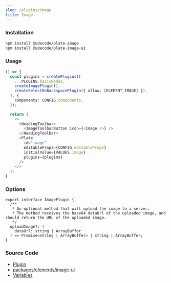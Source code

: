 ```yaml
---
slug: /plugins/image
title: Image
---
```


### Installation

```bash npm2yarn
npm install @udecode/plate-image
npm install @udecode/plate-image-ui
```

### Usage

```ts live
() => {
  const plugins = createPlugins([
    ...PLUGINS.basicNodes,
    createImagePlugin(),
    createSelectOnBackspacePlugin({ allow: [ELEMENT_IMAGE] }),
  ], {
    components: CONFIG.components,
  });

  return (
    <>
      <HeadingToolbar>
        <ImageToolbarButton icon={<Image />} />
      </HeadingToolbar>
      <Plate
        id="image"
        editableProps={CONFIG.editableProps}
        initialValue={VALUES.image}
        plugins={plugins}
      />
    </>
  );
}
```

### Options

```tsx
export interface ImagePlugin {
  /**
   * An optional method that will upload the image to a server.
   * The method receives the base64 dataUrl of the uploaded image, and should return the URL of the uploaded image.
   */
  uploadImage?: (
    dataUrl: string | ArrayBuffer
  ) => Promise<string | ArrayBuffer> | string | ArrayBuffer;
}
```

### Source Code

- [Plugin](https://github.com/udecode/plate/blob/main/packages/elements/image/src/createImagePlugin.ts)
- [packages/elements/image-ui](https://github.com/udecode/plate/tree/main/packages/elements/image-ui/src)
- [Variables](https://github.com/udecode/plate/blob/main/docs/src/live/live.tsx)
